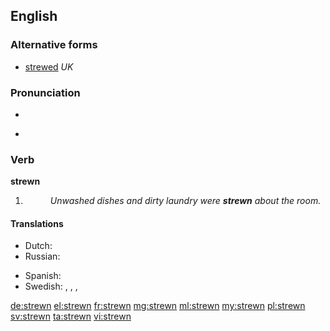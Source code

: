 ==English==

===Alternative forms===
* [[strewed]] ''UK''

===Pronunciation===
* {{IPA|/ˈstrʊən/|lang=en}}
* {{audio|en-us-strewn.ogg|Audio (US)|lang=en}}
*: {{rhymes|uːn|lang=en}}

===Verb===
'''strewn'''

# {{past participle of|strew|lang=en}}
#: ''Unwashed dishes and dirty laundry were '''strewn''' about the room.''

====Translations====
{{trans-top|Past participle of to strew}}
* Dutch: {{t+|nl|gestrooid}}
* Russian: {{t|ru|разбросанный|tr=razbrósannyj}}
{{trans-mid}}
* Spanish: {{t+|es|esparcido|m}}
* Swedish: {{t+|sv|strödd}}, {{t|sv|utspridd}}, {{t+|sv|spridd}}, {{t|sv|uströdd}}
{{trans-bottom}}

[[de:strewn]]
[[el:strewn]]
[[fr:strewn]]
[[mg:strewn]]
[[ml:strewn]]
[[my:strewn]]
[[pl:strewn]]
[[sv:strewn]]
[[ta:strewn]]
[[vi:strewn]]